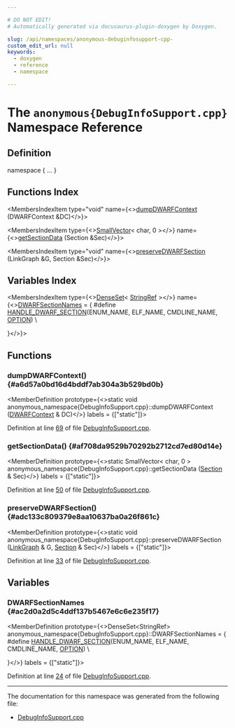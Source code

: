 ```yaml
---

# DO NOT EDIT!
# Automatically generated via docusaurus-plugin-doxygen by Doxygen.

slug: /api/namespaces/anonymous-debuginfosupport-cpp-
custom_edit_url: null
keywords:
  - doxygen
  - reference
  - namespace

---
```





# The `anonymous{DebugInfoSupport.cpp}` Namespace Reference

<DoxygenPage pluginConfig={pluginConfig}>



## Definition

<CodeBlock>namespace &#123; ... &#125;</CodeBlock>

## Functions Index

<MembersIndex>

<MembersIndexItem
  type="void"
  name={<><a href="#a6d57a0bd16d4bddf7ab304a3b529bd0b">dumpDWARFContext</a> (DWARFContext &amp;DC)</>}>
</MembersIndexItem>

<MembersIndexItem
  type={<><a href="/docs/api/classes/llvm/smallvector">SmallVector</a>&lt; char, 0 &gt;</>}
  name={<><a href="#af708da9529b70292b2712cd7ed80d14e">getSectionData</a> (Section &amp;Sec)</>}>
</MembersIndexItem>

<MembersIndexItem
  type="void"
  name={<><a href="#adc133c809379e8aa10637ba0a26f861c">preserveDWARFSection</a> (LinkGraph &amp;G, Section &amp;Sec)</>}>
</MembersIndexItem>

</MembersIndex>

## Variables Index

<MembersIndex>

<MembersIndexItem
  type={<><a href="/docs/api/classes/llvm/denseset">DenseSet</a>&lt; <a href="/docs/api/classes/llvm/stringref">StringRef</a> &gt;</>}
  name={<><a href="#ac2d0a2d5c4ddf137b5467e6c6e235f17">DWARFSectionNames</a> = &#123;
#define <a href="/docs/api/files/include/include/llvm/include/llvm/debuginfo/dicontext-h/#af9b8cfa4d5bfeb2c7104b4be5b597d27">HANDLE&#95;DWARF&#95;SECTION</a>(ENUM&#95;NAME, ELF&#95;NAME, CMDLINE&#95;NAME, <a href="/docs/api/files/lib/lib/executionengine/lib/executionengine/jitlink/coffdirectiveparser-cpp/#a26639166f028acca9a3cd659453ad2e1">OPTION</a>)        \\
                      


&#125;</>}>
</MembersIndexItem>

</MembersIndex>


<SectionDefinition>

## Functions

### dumpDWARFContext() {#a6d57a0bd16d4bddf7ab304a3b529bd0b}

<MemberDefinition
  prototype={<>static void anonymous&#95;namespace&#123;DebugInfoSupport.cpp&#125;::dumpDWARFContext (<a href="/docs/api/classes/llvm/dwarfcontext">DWARFContext</a> &amp; DC)</>}
  labels = {["static"]}>

Definition at line <a href="/docs/api/files/lib/lib/executionengine/lib/executionengine/orc/lib/executionengine/orc/debugging/debuginfosupport-cpp/#l00069">69</a> of file <a href="/docs/api/files/lib/lib/executionengine/lib/executionengine/orc/lib/executionengine/orc/debugging/debuginfosupport-cpp">DebugInfoSupport.cpp</a>.
</MemberDefinition>

### getSectionData() {#af708da9529b70292b2712cd7ed80d14e}

<MemberDefinition
  prototype={<>static SmallVector&lt; char, 0 &gt; anonymous&#95;namespace&#123;DebugInfoSupport.cpp&#125;::getSectionData (<a href="/docs/api/classes/llvm/jitlink/section">Section</a> &amp; Sec)</>}
  labels = {["static"]}>

Definition at line <a href="/docs/api/files/lib/lib/executionengine/lib/executionengine/orc/lib/executionengine/orc/debugging/debuginfosupport-cpp/#l00050">50</a> of file <a href="/docs/api/files/lib/lib/executionengine/lib/executionengine/orc/lib/executionengine/orc/debugging/debuginfosupport-cpp">DebugInfoSupport.cpp</a>.
</MemberDefinition>

### preserveDWARFSection() {#adc133c809379e8aa10637ba0a26f861c}

<MemberDefinition
  prototype={<>static void anonymous&#95;namespace&#123;DebugInfoSupport.cpp&#125;::preserveDWARFSection (<a href="/docs/api/classes/llvm/jitlink/linkgraph">LinkGraph</a> &amp; G, <a href="/docs/api/classes/llvm/jitlink/section">Section</a> &amp; Sec)</>}
  labels = {["static"]}>

Definition at line <a href="/docs/api/files/lib/lib/executionengine/lib/executionengine/orc/lib/executionengine/orc/debugging/debuginfosupport-cpp/#l00033">33</a> of file <a href="/docs/api/files/lib/lib/executionengine/lib/executionengine/orc/lib/executionengine/orc/debugging/debuginfosupport-cpp">DebugInfoSupport.cpp</a>.
</MemberDefinition>

</SectionDefinition>

<SectionDefinition>

## Variables

### DWARFSectionNames {#ac2d0a2d5c4ddf137b5467e6c6e235f17}

<MemberDefinition
  prototype={<>DenseSet&lt;StringRef&gt; anonymous&#95;namespace&#123;DebugInfoSupport.cpp&#125;::DWARFSectionNames = &#123;
#define <a href="/docs/api/files/include/include/llvm/include/llvm/debuginfo/dicontext-h/#af9b8cfa4d5bfeb2c7104b4be5b597d27">HANDLE&#95;DWARF&#95;SECTION</a>(ENUM&#95;NAME, ELF&#95;NAME, CMDLINE&#95;NAME, <a href="/docs/api/files/lib/lib/executionengine/lib/executionengine/jitlink/coffdirectiveparser-cpp/#a26639166f028acca9a3cd659453ad2e1">OPTION</a>)        \\
                      


&#125;</>}
  labels = {["static"]}>

Definition at line <a href="/docs/api/files/lib/lib/executionengine/lib/executionengine/orc/lib/executionengine/orc/debugging/debuginfosupport-cpp/#l00024">24</a> of file <a href="/docs/api/files/lib/lib/executionengine/lib/executionengine/orc/lib/executionengine/orc/debugging/debuginfosupport-cpp">DebugInfoSupport.cpp</a>.
</MemberDefinition>

</SectionDefinition>

<hr/>

The documentation for this namespace was generated from the following file:

<ul>
<li><a href="/docs/api/files/lib/lib/executionengine/lib/executionengine/orc/lib/executionengine/orc/debugging/debuginfosupport-cpp">DebugInfoSupport.cpp</a></li>
</ul>

</DoxygenPage>
